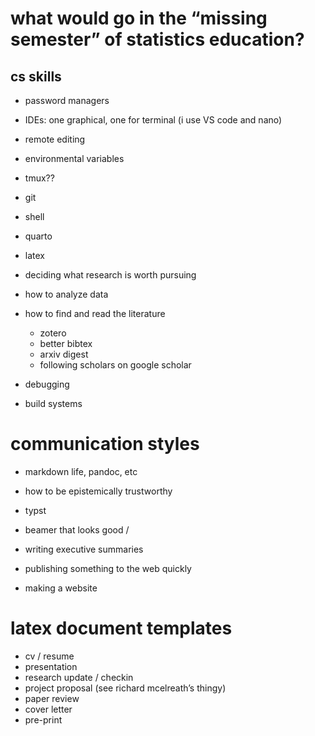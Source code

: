# what would go in the "missing semester" of statistics education?

## cs skills

- password managers


- IDEs: one graphical, one for terminal (i use VS code and nano)
- remote editing
- environmental variables
- tmux??

- git
- shell
- quarto
- latex
- deciding what research is worth pursuing
- how to analyze data

- how to find and read the literature
    - zotero
    - better bibtex
    - arxiv digest
    - following scholars on google scholar

- debugging
- build systems



# communication styles


- markdown life, pandoc, etc

- how to be epistemically trustworthy

- typst
- beamer that looks good / 
- writing executive summaries
- publishing something to the web quickly
- making a website

# latex document templates

- cv / resume
- presentation
- research update / checkin
- project proposal (see richard mcelreath's thingy)
- paper review
- cover letter
- pre-print

